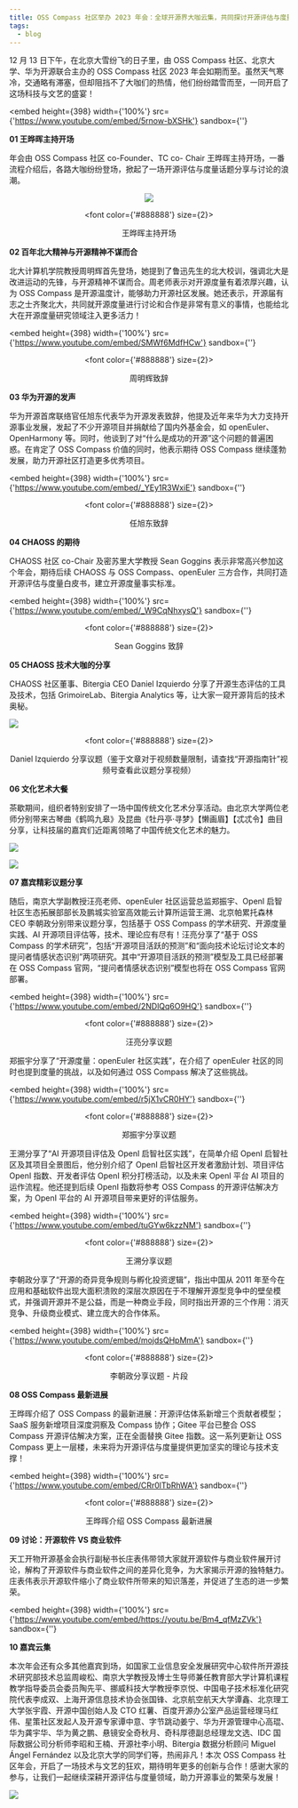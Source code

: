 ```yaml
---
title: OSS Compass 社区举办 2023 年会：全球开源界大咖云集，共同探讨开源评估与度量
tags:
  - blog
---
```


12 月 13 日下午，在北京大雪纷飞的日子里，由 OSS Compass 社区、北京大学、华为开源联合主办的 OSS
Compass 社区 2023 年会如期而至。虽然天气寒冷，交通略有滞塞，但却阻挡不了大咖们的热情，他们纷纷踏雪而至，一同开启了这场科技与文艺的盛宴！

<!--truncate-->

<embed
  height={398}
  width={'100%'}
  src={'https://www.youtube.com/embed/5rnow-bXSHk'}
  sandbox={''}
></embed>

**01 王晔晖主持开场**

年会由 OSS Compass 社区 co-Founder、TC co-
Chair 王晔晖主持开场，一番流程介绍后，各路大咖纷纷登场，掀起了一场开源评估与度量话题分享与讨论的浪潮。

<center>

![](media/2.jpeg)

<font color={'#888888'} size={2}>

王晔晖主持开场

  </font>

</center>

**02 百年北大精神与开源精神不谋而合**

北大计算机学院教授周明辉首先登场，她提到了鲁迅先生的北大校训，强调北大是改进运动的先锋，与开源精神不谋而合。周老师表示对开源度量有着浓厚兴趣，认为 OSS
Compass 是开源温度计，能够助力开源社区发展。她还表示，开源届有志之士齐聚北大，共同就开源度量进行讨论和合作是非常有意义的事情，也能给北大在开源度量研究领域注入更多活力！

<embed
  height={398}
  width={'100%'}
  src={'https://www.youtube.com/embed/SMWf6MdfHCw'}
  sandbox={''}
></embed>

<center>

  <font color={'#888888'} size={2}>

周明辉致辞

  </font>

</center>

**03 华为开源的发声**

华为开源首席联络官任旭东代表华为开源发表致辞，他提及近年来华为大力支持开源事业发展，发起了不少开源项目并捐献给了国内外基金会，如 openEuler、OpenHarmony 等。同时，他谈到了对“什么是成功的开源”这个问题的普遍困惑。在肯定了 OSS
Compass 价值的同时，他表示期待 OSS Compass 继续蓬勃发展，助力开源社区打造更多优秀项目。

<embed
  height={398}
  width={'100%'}
  src={'https://www.youtube.com/embed/_YEy1R3WxiE'}
  sandbox={''}
></embed>

<center>

  <font color={'#888888'} size={2}>

任旭东致辞

  </font>

</center>

**04 CHAOSS 的期待**

CHAOSS 社区 co-Chair 及密苏里大学教授 Sean
Goggins 表示非常高兴参加这个年会，期待后续 CHAOSS 与 OSS
Compass、openEuler 三方合作，共同打造开源评估与度量白皮书，建立开源度量事实标准。

<embed
  height={398}
  width={'100%'}
  src={'https://www.youtube.com/embed/_W9CqNhxysQ'}
  sandbox={''}
></embed>

<center>

  <font color={'#888888'} size={2}>

Sean Goggins 致辞

  </font>

</center>

**05 CHAOSS 技术大咖的分享**

CHAOSS 社区董事、Bitergia CEO Daniel
Izquierdo 分享了开源生态评估的工具及技术，包括 GrimoireLab、Bitergia
Analytics 等，让大家一窥开源背后的技术奥秘。

![](media/3.jpeg)

<center>

  <font color={'#888888'} size={2}>

Daniel
Izquierdo 分享议题（鉴于文章对于视频数量限制，请查找“开源指南针”视频号查看此议题分享视频）

  </font>

</center>

**06 文化艺术大餐**

茶歇期间，组织者特别安排了一场中国传统文化艺术分享活动。由北京大学两位老师分别带来古琴曲《鹤鸣九皋》及昆曲《牡丹亭·寻梦》【懒画眉】【忒忒令】曲目分享，让科技届的嘉宾们近距离领略了中国传统文化艺术的魅力。

![](media/4.jpeg)

![](media/5.jpeg)

**07 嘉宾精彩议题分享**

随后，南京大学副教授汪亮老师、openEuler 社区运营总监郑振宇、OpenI 启智社区生态拓展部部长及鹏城实验室高效能云计算所运营王溯、北京帕累托森林 CEO 李朝政分别带来议题分享，包括基于 OSS
Compass 的学术研究、开源度量实践、AI 开源项目评估等，技术、理论应有尽有！汪亮分享了“基于 OSS
Compass 的学术研究”，包括“开源项目活跃的预测”和“面向技术论坛讨论文本的提问者情感状态识别”两项研究。其中“开源项目活跃的预测”模型及工具已经部署在 OSS
Compass 官网，“提问者情感状态识别”模型也将在 OSS
Compass 官网部署。

<embed
  height={398}
  width={'100%'}
  src={'https://www.youtube.com/embed/2NDlQq6O9HQ'}
  sandbox={''}
></embed>

<center>

  <font color={'#888888'} size={2}>

汪亮分享议题

  </font>

</center>

郑振宇分享了“开源度量：openEuler 社区实践”，在介绍了 openEuler 社区的同时也提到度量的挑战，以及如何通过 OSS
Compass 解决了这些挑战。

<embed
  height={398}
  width={'100%'}
  src={'https://www.youtube.com/embed/r5jX1vCR0HY'}
  sandbox={''}
></embed>

<center>

  <font color={'#888888'} size={2}>

郑振宇分享议题

  </font>

</center>

王溯分享了“AI 开源项目评估及 OpenI 启智社区实践”，在简单介绍 OpenI 启智社区及其项目全景图后，他分别介绍了 OpenI 启智社区开发者激励计划、项目评估 OpenI 指数、开发者评估 OpenI 积分打榜活动，以及未来 OpenI 平台 AI 项目的运作流程。他还提到后续 OpenI 指数将参考 OSS
Compass 的开源评估解决方案，为 OpenI 平台的 AI 开源项目带来更好的评估服务。

<embed
  height={398}
  width={'100%'}
  src={'https://www.youtube.com/embed/tuGYw6kzzNM'}
  sandbox={''}
></embed>

<center>

  <font color={'#888888'} size={2}>

王溯分享议题

  </font>

</center>

李朝政分享了“开源的奇异竞争规则与孵化投资逻辑”，指出中国从 2011 年至今在应用和基础软件出现大面积溃败的深层次原因在于不理解开源型竞争中的壁垒模式，并强调开源并不是公益，而是一种商业手段，同时指出开源的三个作用：消灭竞争、升级商业模式、建立庞大的合作体系。

<embed
  height={398}
  width={'100%'}
  src={'https://www.youtube.com/embed/mojdsQHpMmA'}
  sandbox={''}
></embed>

<center>

  <font color={'#888888'} size={2}>

李朝政分享议题 - 片段

  </font>

</center>

**08 OSS Compass 最新进展**

王晔晖介绍了 OSS
Compass 的最新进展：开源评估体系新增三个贡献者模型；SaaS 服务新增项目深度洞察及 Compass 协作；Gitee 平台已整合 OSS
Compass 开源评估解决方案，正在全面替换 Gitee 指数。这一系列更新让 OSS
Compass 更上一层楼，未来将为开源评估与度量提供更加坚实的理论与技术支撑！

<embed
  height={398}
  width={'100%'}
  src={'https://www.youtube.com/embed/CRr0lTbRhWA'}
  sandbox={''}
></embed>

<center>

  <font color={'#888888'} size={2}>

王晔晖介绍 OSS Compass 最新进展

  </font>

</center>

**09 讨论：开源软件 VS 商业软件**

天工开物开源基金会执行副秘书长庄表伟带领大家就开源软件与商业软件展开讨论，解构了开源软件与商业软件之间的差异化竞争，为大家揭示开源的独特魅力。庄表伟表示开源软件缩小了商业软件所带来的知识落差，并促进了生态的进一步繁荣。

<embed
  height={398}
  width={'100%'}
  src={'https://www.youtube.com/embed/https://youtu.be/Bm4_qfMzZVk'}
  sandbox={''}
></embed>

**10 嘉宾云集**

本次年会还有众多其他嘉宾到场，如国家工业信息安全发展研究中心软件所开源技术研究部技术总监周峻松、南京大学教授及博士生导师兼任教育部大学计算机课程教学指导委员会委员陶先平、挪威科技大学教授李京悦、中国电子技术标准化研究院代表李成双、上海开源信息技术协会张国锋、北京航空航天大学谭鑫、北京理工大学张宇霞、开源中国创始人及 CTO 红薯、百度开源办公室产品运营经理马红伟、星策社区发起人及开源专家谭中意、字节跳动姜宁、华为开源管理中心高琨、华为龚宇华、华为黄之鹏、悬镜安全奇秋月、奇科厚德副总经理龙文选、IDC 国际数据公司分析师李昭和王楠、开源社李小明、Bitergia 数据分析顾问 Miguel
Ángel Fernández 以及北京大学的同学们等，热闹非凡！本次 OSS
Compass 社区年会，开启了一场技术与文艺的狂欢，期待明年更多的创新与合作！感谢大家的参与，让我们一起继续深耕开源评估与度量领域，助力开源事业的繁荣与发展！

![](media/6.jpeg)
